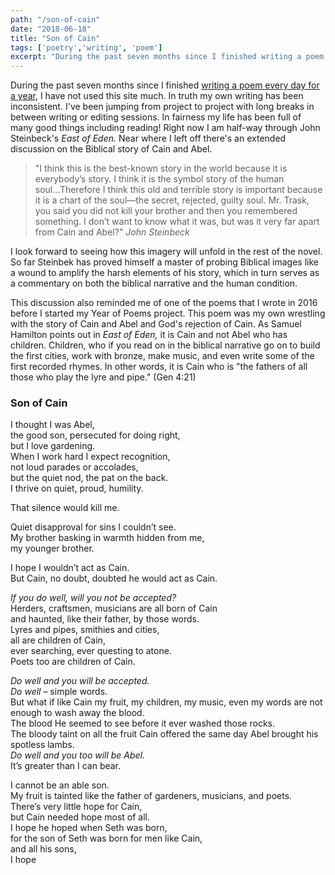 ```yaml
---
path: "/son-of-cain"
date: "2018-06-18"
title: "Son of Cain"
tags: ['poetry','writing', 'poem']
excerpt: "During the past seven months since I finished writing a poem every day for a year, I have not used this site much. In truth my own writing has been inconsistent. I've been jumping from project to project with long breaks in between writing or editing sessions. In fairness my life has been full of many good things including reading! Right now I am half-way through John Steinbeck's East of Eden. Near where I left off there's an extended discussion on the Biblical story of Cain and Abel."
---
```


During the past seven months since I finished [writing a poem every day for a year](/on-writing-poems-daily), I have not used this site much. In truth my own writing has been inconsistent. I've been jumping from project to project with long breaks in between writing or editing sessions. In fairness my life has been full of many good things including reading! Right now I am half-way through John Steinbeck's *East of Eden.* Near where I left off there's an extended discussion on the Biblical story of Cain and Abel.
>"I think this is the best-known story in the world because it is everybody’s story. I think it is the symbol story of the human soul...Therefore I think this old and terrible story is important because it is a chart of the soul—the secret, rejected, guilty soul. Mr. Trask, you said you did not kill your brother and then you remembered something. I don’t want to know what it was, but was it very far apart from Cain and Abel?" <cite>John Steinbeck</cite>

I look forward to seeing how this imagery will unfold in the rest of the novel. So far Steinbek has proved himself a master of probing Biblical images like a wound to amplify the harsh elements of his story, which in turn serves as a commentary on both the biblical narrative and the human condition.

This discussion also reminded me of one of the poems that I wrote in 2016 before I started my Year of Poems project. This poem was my own wrestling with the story of Cain and Abel and God's rejection of Cain. As Samuel Hamilton points out in <em>East of Eden, </em>it is Cain and not Abel who has children. Children, who if you read on in the biblical narrative go on to build the first cities, work with bronze, make music, and even write some of the first recorded rhymes. In other words, it is Cain who is "the fathers of all those who play the lyre and pipe." (Gen 4:21)

### Son of Cain

I thought I was Abel,  
the good son, persecuted for doing right,  
but I love gardening.  
When I work hard I expect recognition,  
not loud parades or accolades,  
but the quiet nod, the pat on the back.  
I thrive on quiet, proud, humility.  
  
That silence would kill me.
  
Quiet disapproval for sins I couldn’t see.  
My brother basking in warmth hidden from me,  
my younger brother.  
  
I hope I wouldn’t act as Cain.  
But Cain, no doubt, doubted he would act as Cain.  

*If you do well, will you not be accepted?*  
Herders, craftsmen, musicians are all born of Cain  
and haunted, like their father, by those words.  
Lyres and pipes, smithies and cities,  
all are children of Cain,  
ever searching, ever questing to atone.  
Poets too are children of Cain.  
 
*Do well and you will be accepted.*  
*Do well* – simple words.  
But what if like Cain my fruit, my children, my music, even my words are not enough to wash away the blood.  
The blood He seemed to see before it ever washed those rocks.  
The bloody taint on all the fruit Cain offered the same day Abel brought his spotless lambs.  
*Do well and you too will be Abel.*   
It’s greater than I can bear.  

I cannot be an able son.  
My fruit is tainted like the father of gardeners, musicians, and poets.  
There’s very little hope for Cain,  
but Cain needed hope most of all.  
I hope he hoped when Seth was born,  
for the son of Seth was born for men like Cain,  
and all his sons,  
I hope  
